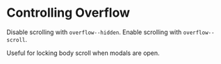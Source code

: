 
<Meta of={ScrollStories} />

# Controlling Overflow

Disable scrolling with `overflow--hidden`.
Enable scrolling with `overflow--scroll`.

Useful for locking body scroll when modals are open.

<Canvas of={ScrollStories.ControllingOverflow} />
